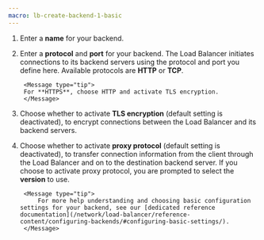 ```yaml
---
macro: lb-create-backend-1-basic
---
```


<Lightbox src="scaleway-configure-backend.webp" alt="" />

1. Enter a **name** for your backend.

2. Enter a **protocol** and **port** for your backend. The Load Balancer initiates connections to its backend servers using the protocol and port you define here. Available protocols are **HTTP** or **TCP**. 

        <Message type="tip">
        For **HTTPS**, choose HTTP and activate TLS encryption.
        </Message>

3. Choose whether to activate **TLS encryption** (default setting is deactivated), to encrypt connections between the Load Balancer and its backend servers.

4. Choose whether to activate **proxy protocol** (default setting is deactivated), to transfer connection information from the client through the Load Balancer and on to the destination backend server. If you choose to activate proxy protocol, you are prompted to select the **version** to use.

        <Message type="tip">
            For more help understanding and choosing basic configuration settings for your backend, see our [dedicated reference documentation](/network/load-balancer/reference-content/configuring-backends/#configuring-basic-settings/).
        </Message>